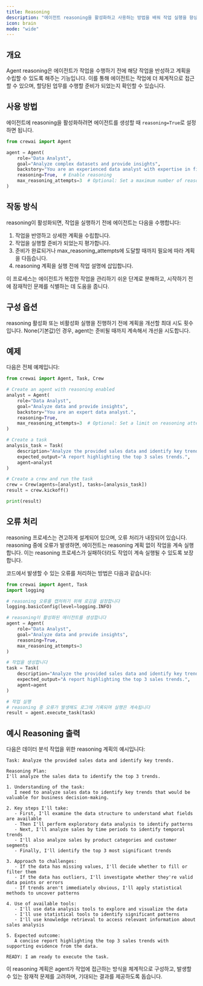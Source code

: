 ```yaml
---
title: Reasoning
description: "에이전트 reasoning을 활성화하고 사용하는 방법을 배워 작업 실행을 향상하세요."
icon: brain
mode: "wide"
---
```


## 개요

Agent reasoning은 에이전트가 작업을 수행하기 전에 해당 작업을 반성하고 계획을 수립할 수 있도록 해주는 기능입니다. 이를 통해 에이전트는 작업에 더 체계적으로 접근할 수 있으며, 할당된 업무를 수행할 준비가 되었는지 확인할 수 있습니다.

## 사용 방법

에이전트에 reasoning을 활성화하려면 에이전트를 생성할 때 `reasoning=True`로 설정하면 됩니다.

```python
from crewai import Agent

agent = Agent(
    role="Data Analyst",
    goal="Analyze complex datasets and provide insights",
    backstory="You are an experienced data analyst with expertise in finding patterns in complex data.",
    reasoning=True,  # Enable reasoning
    max_reasoning_attempts=3  # Optional: Set a maximum number of reasoning attempts
)
```

## 작동 방식

reasoning이 활성화되면, 작업을 실행하기 전에 에이전트는 다음을 수행합니다:

1. 작업을 반영하고 상세한 계획을 수립합니다.
2. 작업을 실행할 준비가 되었는지 평가합니다.
3. 준비가 완료되거나 max_reasoning_attempts에 도달할 때까지 필요에 따라 계획을 다듬습니다.
4. reasoning 계획을 실행 전에 작업 설명에 삽입합니다.

이 프로세스는 에이전트가 복잡한 작업을 관리하기 쉬운 단계로 분해하고, 시작하기 전에 잠재적인 문제를 식별하는 데 도움을 줍니다.

## 구성 옵션

<ParamField body="reasoning" type="bool" default="False"> 
    reasoning 활성화 또는 비활성화 
</ParamField>

<ParamField body="max_reasoning_attempts" type="int" default="None"> 
    실행을 진행하기 전에 계획을 개선할 최대 시도 횟수입니다. None(기본값)인 경우, agent는 준비될 때까지 계속해서 개선을 시도합니다. 
</ParamField>

## 예제

다음은 전체 예제입니다:

```python
from crewai import Agent, Task, Crew

# Create an agent with reasoning enabled
analyst = Agent(
    role="Data Analyst",
    goal="Analyze data and provide insights",
    backstory="You are an expert data analyst.",
    reasoning=True,
    max_reasoning_attempts=3  # Optional: Set a limit on reasoning attempts
)

# Create a task
analysis_task = Task(
    description="Analyze the provided sales data and identify key trends.",
    expected_output="A report highlighting the top 3 sales trends.",
    agent=analyst
)

# Create a crew and run the task
crew = Crew(agents=[analyst], tasks=[analysis_task])
result = crew.kickoff()

print(result)
```

## 오류 처리

reasoning 프로세스는 견고하게 설계되어 있으며, 오류 처리가 내장되어 있습니다. reasoning 중에 오류가 발생하면, 에이전트는 reasoning 계획 없이 작업을 계속 실행합니다. 이는 reasoning 프로세스가 실패하더라도 작업이 계속 실행될 수 있도록 보장합니다.

코드에서 발생할 수 있는 오류를 처리하는 방법은 다음과 같습니다:

```python
from crewai import Agent, Task
import logging

# reasoning 오류를 캡처하기 위해 로깅을 설정합니다
logging.basicConfig(level=logging.INFO)

# reasoning이 활성화된 에이전트를 생성합니다
agent = Agent(
    role="Data Analyst",
    goal="Analyze data and provide insights",
    reasoning=True,
    max_reasoning_attempts=3
)

# 작업을 생성합니다
task = Task(
    description="Analyze the provided sales data and identify key trends.",
    expected_output="A report highlighting the top 3 sales trends.",
    agent=agent
)

# 작업 실행
# reasoning 중 오류가 발생해도 로그에 기록되며 실행은 계속됩니다
result = agent.execute_task(task)
```

## 예시 Reasoning 출력

다음은 데이터 분석 작업을 위한 reasoning 계획의 예시입니다:

```
Task: Analyze the provided sales data and identify key trends.

Reasoning Plan:
I'll analyze the sales data to identify the top 3 trends.

1. Understanding of the task:
   I need to analyze sales data to identify key trends that would be valuable for business decision-making.

2. Key steps I'll take:
   - First, I'll examine the data structure to understand what fields are available
   - Then I'll perform exploratory data analysis to identify patterns
   - Next, I'll analyze sales by time periods to identify temporal trends
   - I'll also analyze sales by product categories and customer segments
   - Finally, I'll identify the top 3 most significant trends

3. Approach to challenges:
   - If the data has missing values, I'll decide whether to fill or filter them
   - If the data has outliers, I'll investigate whether they're valid data points or errors
   - If trends aren't immediately obvious, I'll apply statistical methods to uncover patterns

4. Use of available tools:
   - I'll use data analysis tools to explore and visualize the data
   - I'll use statistical tools to identify significant patterns
   - I'll use knowledge retrieval to access relevant information about sales analysis

5. Expected outcome:
   A concise report highlighting the top 3 sales trends with supporting evidence from the data.

READY: I am ready to execute the task.
```

이 reasoning 계획은 agent가 작업에 접근하는 방식을 체계적으로 구성하고, 발생할 수 있는 잠재적 문제를 고려하며, 기대되는 결과를 제공하도록 돕습니다.